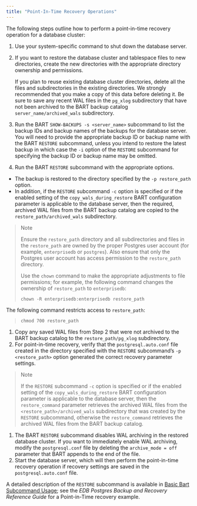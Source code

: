 ```yaml
---
title: "Point-In-Time Recovery Operations"
---
```


<div id="point_in_time_recovery_operation" class="registered_link"></div>

The following steps outline how to perform a point-in-time recovery operation for a database cluster:

1.  Use your system-specific command to shut down the database server.

2.  If you want to restore the database cluster and tablespace files to new directories, create the new directories with the appropriate directory ownership and permissions.

    If you plan to reuse existing database cluster directories, delete all the files and subdirectories in the existing directories. We strongly recommended that you make a copy of this data before deleting it. Be sure to save any recent WAL files in the `pg_xlog` subdirectory that have not been archived to the BART backup catalog `server_name/archived_wals` subdirectory.

3.  Run the BART `SHOW-BACKUPS -s <server_name>` subcommand to list the backup IDs and backup names of the backups for the database server. You will need to provide the appropriate backup ID or backup name with the BART `RESTORE` subcommand, unless you intend to restore the latest backup in which case the `-i` option of the `RESTORE` subcommand for specifying the backup ID or backup name may be omitted.

4.  Run the BART `RESTORE` subcommand with the appropriate options.

-   The backup is restored to the directory specified by the `-p restore_path` option.
-   In addition, if the `RESTORE` subcommand `-c` option is specified or if the enabled setting of the `copy_wals_during_restore` BART configuration parameter is applicable to the database server, then the required, archived WAL files from the BART backup catalog are copied to the `restore_path/archived_wals` subdirectory.

> <div class="note">
>
> <div class="title">
>
> Note
>
> </div>
>
> Ensure the `restore_path` directory and all subdirectories and files in the `restore_path` are owned by the proper Postgres user account (for example, `enterprisedb` or `postgres`). Also ensure that only the Postgres user account has access permission to the `restore_path` directory.
>
> Use the `chown` command to make the appropriate adjustments to file permissions; for example, the following command changes the ownership of `restore_path` to `enterprisedb`:
>
> `chown -R enterprisedb:enterprisedb restore_path`
>
> </div>

The following command restricts access to `restore_path`:

> `chmod 700 restore_path`

1.  Copy any saved WAL files from Step 2 that were not archived to the BART backup catalog to the `restore_path/pg_xlog` subdirectory.
2.  For point-in-time recovery, verify that the `postgresql.auto.conf` file created in the directory specified with the `RESTORE` subcommand’s `-p <restore_path>` option generated the correct recovery parameter settings.

> <div class="note">
>
> <div class="title">
>
> Note
>
> </div>
>
> If the `RESTORE` subcommand `-c` option is specified or if the enabled setting of the `copy_wals_during_restore` BART configuration parameter is applicable to the database server, then the `restore_command` parameter retrieves the archived WAL files from the `<restore_path>/archived_wals` subdirectory that was created by the `RESTORE` subcommand, otherwise the `restore_command` retrieves the archived WAL files from the BART backup catalog.
>
> </div>

1.  The BART `RESTORE` subcommand disables WAL archiving in the restored database cluster. If you want to immediately enable WAL archiving, modify the `postgresql.conf` file by deleting the `archive_mode = off` parameter that BART appends to the end of the file.
2.  Start the database server, which will then perform the point-in-time recovery operation if recovery settings are saved in the `postgresql.auto.conf` file.

A detailed description of the `RESTORE` subcommand is available in [Basic Bart Subcommand Usage](../03_basic_bart_subcommand_usage/#basic_bart_subcommand_usage); see the *EDB Postgres Backup and Recovery Reference Guide* for a Point-in-Time recovery example.
